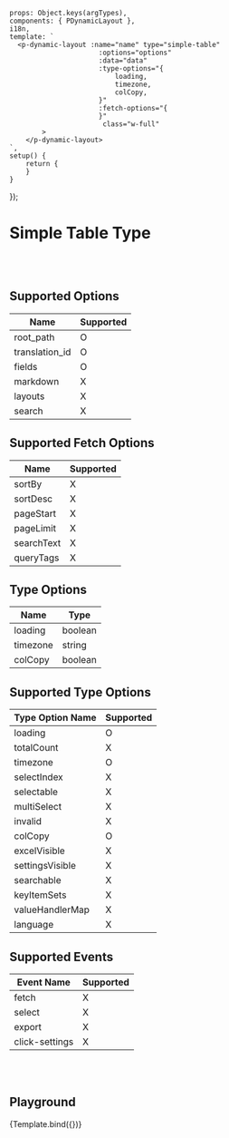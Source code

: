 
<Meta title='Data Display/Dynamic/Dynamic Layout/Simple Table'
      argTypes={getDynamicLayoutSimpleTableArgTypes()}/>


    props: Object.keys(argTypes),
    components: { PDynamicLayout },
    i18n,
    template: `
      <p-dynamic-layout :name="name" type="simple-table"
                          :options="options"
                          :data="data"
                          :type-options="{
                              loading,
                              timezone,
                              colCopy,
                          }"
                          :fetch-options="{
                          }"
                           class="w-full"
            >
        </p-dynamic-layout>
    `,
    setup() {
        return {
        }
    }
});

# Simple Table Type
<br/>
<br/>

## Supported Options

| Name | Supported |
| ---- | ----------- |
| root_path | O |
| translation_id | O |
| fields | O |
| markdown | X |
| layouts | X |
| search | X |


## Supported Fetch Options

| Name | Supported |
| ---- | ---- |
| sortBy | X |
| sortDesc | X |
| pageStart | X |
| pageLimit | X |
| searchText | X |
| queryTags | X |

## Type Options

| Name | Type |
| ---- | ---- |
| loading | boolean |
| timezone | string |
| colCopy | boolean |

## Supported Type Options

| Type Option Name | Supported |
| ---- | ---- |
| loading | O |
| totalCount | X |
| timezone | O |
| selectIndex | X |
| selectable | X |
| multiSelect | X |
| invalid | X |
| colCopy | O |
| excelVisible | X |
| settingsVisible | X |
| searchable | X |
| keyItemSets | X |
| valueHandlerMap | X |
| language | X |


## Supported Events

| Event Name | Supported |
| ---------- | ----------- |
| fetch | X |
| select | X |
| export | X |
| click-settings | X |

<br/>
<br/>

## Playground

<Canvas>
    <Story name="Playground"  args={{
        options: {
            root_path: 'data.security_groups.security_group_rules',
            fields: [
                {
                    name: 'Security Group Name',
                    key: 'security_group_name',
                    type: 'text',
                },
                {
                    name: 'Security Group ID',
                    type: 'text',
                    reference: {
                        resource_type: 'inventory.CloudService',
                        reference_key: 'reference.resource_id',
                    },
                    key: 'security_group_id',
                },
                {
                    type: 'enum',
                    key: 'direction',
                    name: 'Direction',
                    options: {
                        egress: {
                            options: {
                                background_color: 'indigo.500',
                            },
                            type: 'badge',
                        },
                        ingress: {
                            type: 'badge',
                            options: {
                                background_color: 'coral.600',
                            },
                        },
                    },
                },
                {
                    type: 'text',
                    name: 'Type',
                    key: 'ethertype',
                },
                {
                    name: 'Start',
                    type: 'text',
                    key: 'port_range_min',
                },
                {
                    name: 'End',
                    type: 'text',
                    key: 'port_range_max',
                },
                {
                    name: 'Protocol',
                    key: 'protocol',
                    type: 'enum',
                    options: {
                        udp: {
                            options: {
                                background_color: 'peacock.500',
                            },
                            type: 'badge',
                        },
                        icmp: {
                            options: {
                                background_color: 'green.500',
                            },
                            type: 'badge',
                        },
                        tcp: {
                            type: 'badge',
                            options: {
                                background_color: 'indigo.500',
                            },
                        },
                        all: {
                            options: {
                                background_color: 'coral.600',
                            },
                            type: 'badge',
                        },
                    },
                },
                {
                    type: 'text',
                    name: 'Remote',
                    key: 'remote_ip_prefix',
                },
                {
                    key: 'created_at',
                    name: 'Created',
                    type: 'datetime',
                },
            ],
        },
        data: {
            data: {
                id: '894bb5d2-433b-4260-bc8e-91c01899e301',
                name: 'hubble-k8s-worker-junlee-01',
                security_groups: [
                    {
                        security_group_rules: [
                            {
                                id: '3f5526c7-7c7f-44a5-b49e-ceb56fa192a1',
                                created_at: '2021-06-30T05:41:33.000000+0000',
                                external_link: null,
                                port_range_min: 22,
                                port_range_max: 22,
                                security_group_id: 'c3a3eacb-2f61-4737-817d-58f1833fe7d8',
                                security_group_name: 'default',
                                ethertype: 'IPv4',
                                direction: 'ingress',
                                region_name: null,
                                protocol: 'tcp',
                                remote_ip_prefix: '0.0.0.0/0',
                            },
                            {
                                direction: 'ingress',
                                port_range_min: 1,
                                created_at: '2021-06-30T04:33:40.000000+0000',
                                security_group_id: 'c3a3eacb-2f61-4737-817d-58f1833fe7d8',
                                protocol: 'tcp',
                                id: '43c49b37-e24b-4ea9-9200-070812dcd1aa',
                                ethertype: 'IPv4',
                                remote_ip_prefix: '0.0.0.0/0',
                                security_group_name: 'default',
                                port_range_max: 65535,
                                external_link: null,
                                region_name: null,
                            },
                            {
                                created_at: '2021-06-28T06:33:28.000000+0000',
                                remote_ip_prefix: null,
                                security_group_name: 'default',
                                port_range_max: null,
                                external_link: null,
                                security_group_id: 'c3a3eacb-2f61-4737-817d-58f1833fe7d8',
                                protocol: null,
                                direction: 'ingress',
                                ethertype: 'IPv6',
                                id: '5dab4c91-3bdc-40a2-8f02-d3e790eb6c69',
                                region_name: null,
                                port_range_min: null,
                            },
                            {
                                security_group_name: 'default',
                                region_name: null,
                                ethertype: 'IPv4',
                                port_range_max: null,
                                direction: 'ingress',
                                port_range_min: null,
                                created_at: '2021-06-30T05:55:34.000000+0000',
                                id: '78656420-bdb2-4a12-bb46-3e6d5d08044a',
                                security_group_id: 'c3a3eacb-2f61-4737-817d-58f1833fe7d8',
                                external_link: null,
                                protocol: 'icmp',
                                remote_ip_prefix: '0.0.0.0/0',
                            },
                            {
                                created_at: '2021-06-30T06:07:53.000000+0000',
                                security_group_id: 'c3a3eacb-2f61-4737-817d-58f1833fe7d8',
                                ethertype: 'IPv4',
                                direction: 'egress',
                                remote_ip_prefix: '0.0.0.0/0',
                                security_group_name: 'default',
                                id: '86bf8ac0-05ad-471d-b568-65c038410cb1',
                                region_name: null,
                                port_range_min: null,
                                protocol: 'icmp',
                                external_link: null,
                                port_range_max: null,
                            },
                            {
                                region_name: null,
                                port_range_min: null,
                                direction: 'ingress',
                                ethertype: 'IPv4',
                                port_range_max: null,
                                remote_ip_prefix: null,
                                security_group_id: 'c3a3eacb-2f61-4737-817d-58f1833fe7d8',
                                created_at: '2021-06-28T06:33:28.000000+0000',
                                protocol: null,
                                id: '8fed73de-04f6-458a-8c47-78af5caff204',
                                external_link: null,
                                security_group_name: 'default',
                            },
                            {
                                created_at: '2021-06-28T06:33:28.000000+0000',
                                external_link: null,
                                security_group_id: 'c3a3eacb-2f61-4737-817d-58f1833fe7d8',
                                protocol: null,
                                port_range_max: null,
                                id: '91a6bd7e-eff9-4066-a93e-3f7e6380361b',
                                ethertype: 'IPv4',
                                remote_ip_prefix: null,
                                region_name: null,
                                direction: 'egress',
                                security_group_name: 'default',
                                port_range_min: null,
                            },
                            {
                                security_group_id: 'c3a3eacb-2f61-4737-817d-58f1833fe7d8',
                                security_group_name: 'default',
                                external_link: null,
                                protocol: null,
                                ethertype: 'IPv6',
                                region_name: null,
                                port_range_max: null,
                                id: 'bc22650c-6cba-4c8d-89e4-3e494cd893f1',
                                port_range_min: null,
                                direction: 'egress',
                                created_at: '2021-06-28T06:33:28.000000+0000',
                                remote_ip_prefix: null,
                            },
                            {
                                created_at: '2021-06-30T04:33:49.000000+0000',
                                port_range_min: 1,
                                region_name: null,
                                port_range_max: 65535,
                                ethertype: 'IPv4',
                                security_group_id: 'c3a3eacb-2f61-4737-817d-58f1833fe7d8',
                                direction: 'egress',
                                protocol: 'tcp',
                                security_group_name: 'default',
                                external_link: null,
                                remote_ip_prefix: '0.0.0.0/0',
                                id: 'ff497d93-c62c-4195-8e6c-4bfecc69c93d',
                            },
                        ],
                        name: 'default',
                        description: 'Default security group',
                        created_at: '2021-06-28T06:33:28.000000+0000',
                        external_link: null,
                        updated_at: '2021-06-30T06:07:53.000000+0000',
                        id: 'c3a3eacb-2f61-4737-817d-58f1833fe7d8',
                        tenant_id: '36b7689d5832475e9e8a54558232de01',
                        region_name: 'RegionOne',
                        project_id: '36b7689d5832475e9e8a54558232de01',
                    },
                ],
            },
        },
    }}>
        {Template.bind({})}
    </Story>
</Canvas>

<ArgsTable story="Playground"/>

<br/>
<br/>
